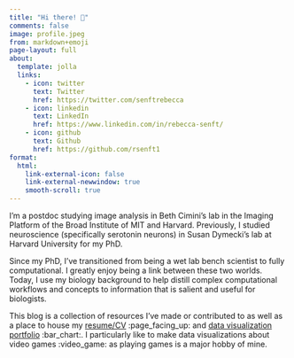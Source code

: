 ```yaml
---
title: "Hi there! 👋"
comments: false
image: profile.jpeg
from: markdown+emoji
page-layout: full
about:
  template: jolla
  links:
    - icon: twitter
      text: Twitter
      href: https://twitter.com/senftrebecca
    - icon: linkedin
      text: LinkedIn
      href: https://www.linkedin.com/in/rebecca-senft/
    - icon: github
      text: Github
      href: https://github.com/rsenft1
format: 
  html:
    link-external-icon: false
    link-external-newwindow: true
    smooth-scroll: true
---
```


::: {.leftp}
I'm a postdoc studying image analysis in Beth Cimini's lab in the Imaging Platform of the Broad Institute of MIT and Harvard. Previously, I studied neuroscience (specifically serotonin neurons) in Susan Dymecki's lab at Harvard University for my PhD.

Since my PhD, I've transitioned from being a wet lab bench scientist to fully computational. I greatly enjoy being a link between these two worlds. Today, I use my biology background to help distill complex computational workflows and concepts to information that is salient and useful for biologists.

This blog is a collection of resources I've made or contributed to as well as a place to house my [resume/CV](CV.qmd) :page_facing_up: and [data visualization portfolio](data-portfolio.qmd) :bar_chart:. I particularly like to make data visualizations about video games :video_game: as playing games is a major hobby of mine.
:::
